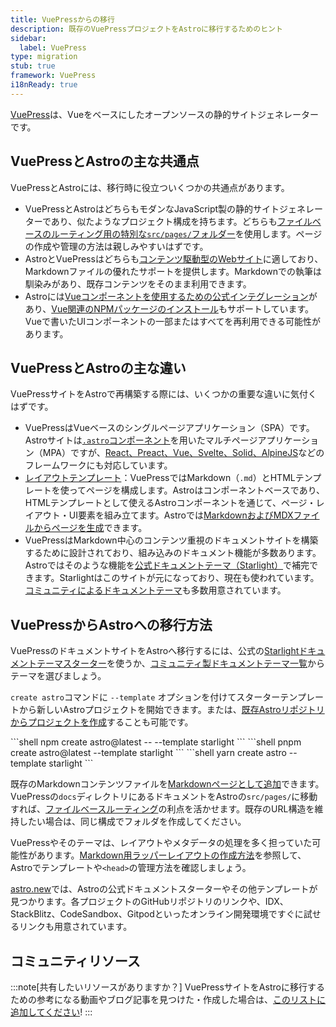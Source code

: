 ```yaml
---
title: VuePressからの移行
description: 既存のVuePressプロジェクトをAstroに移行するためのヒント
sidebar:
  label: VuePress
type: migration
stub: true
framework: VuePress
i18nReady: true
---
```



[VuePress](https://vuepress.vuejs.org)は、Vueをベースにしたオープンソースの静的サイトジェネレーターです。

## VuePressとAstroの主な共通点

VuePressとAstroには、移行時に役立ついくつかの共通点があります。

- VuePressとAstroはどちらもモダンなJavaScript製の静的サイトジェネレーターであり、似たようなプロジェクト構成を持ちます。どちらも[ファイルベースのルーティング用の特別な`src/pages/`フォルダー](/ja/basics/astro-pages/)を使用します。ページの作成や管理の方法は親しみやすいはずです。
- AstroとVuePressはどちらも[コンテンツ駆動型のWebサイト](/ja/concepts/why-astro/#コンテンツ駆動)に適しており、Markdownファイルの優れたサポートを提供します。Markdownでの執筆は馴染みがあり、既存コンテンツをそのまま利用できます。
- Astroには[Vueコンポーネントを使用するための公式インテグレーション](/ja/guides/integrations-guide/vue/)があり、[Vue関連のNPMパッケージのインストール](/ja/guides/imports/#npm-packages)もサポートしています。Vueで書いたUIコンポーネントの一部またはすべてを再利用できる可能性があります。

## VuePressとAstroの主な違い

VuePressサイトをAstroで再構築する際には、いくつかの重要な違いに気付くはずです。

- VuePressはVueベースのシングルページアプリケーション（SPA）です。Astroサイトは[`.astro`コンポーネント](/ja/basics/astro-components/)を用いたマルチページアプリケーション（MPA）ですが、[React、Preact、Vue、Svelte、Solid、AlpineJS](/ja/guides/framework-components/)などのフレームワークにも対応しています。
- [レイアウトテンプレート](/ja/basics/layouts/)：VuePressではMarkdown（`.md`）とHTMLテンプレートを使ってページを構成します。Astroはコンポーネントベースであり、HTMLテンプレートとして使えるAstroコンポーネントを通じて、ページ・レイアウト・UI要素を組み立てます。Astroでは[MarkdownおよびMDXファイルからページを生成](/ja/guides/markdown-content/)できます。
- VuePressはMarkdown中心のコンテンツ重視のドキュメントサイトを構築するために設計されており、組み込みのドキュメント機能が多数あります。Astroではそのような機能を[公式ドキュメントテーマ（Starlight）](https://starlight.astro.build)で補完できます。Starlightはこのサイトが元になっており、現在も使われています。[コミュニティによるドキュメントテーマ](https://astro.build/themes?search=&categories%5B%5D=docs)も多数用意されています。

## VuePressからAstroへの移行方法

VuePressのドキュメントサイトをAstroへ移行するには、公式の[Starlightドキュメントテーマスターター](https://starlight.astro.build)を使うか、[コミュニティ製ドキュメントテーマ一覧](https://astro.build/themes?search=&categories%5B%5D=docs)からテーマを選びましょう。

`create astro`コマンドに `--template` オプションを付けてスターターテンプレートから新しいAstroプロジェクトを開始できます。または、[既存Astroリポジトリからプロジェクトを作成](/ja/install-and-setup/#cliウィザードからインストールする)することも可能です。

<PackageManagerTabs>
  <Fragment slot="npm">
  ```shell
  npm create astro@latest -- --template starlight
  ```
  </Fragment>
  <Fragment slot="pnpm">
  ```shell
  pnpm create astro@latest --template starlight
  ```
  </Fragment>
  <Fragment slot="yarn">
  ```shell
  yarn create astro --template starlight
  ```
  </Fragment>
</PackageManagerTabs>

既存のMarkdownコンテンツファイルを[Markdownページとして追加](/ja/guides/markdown-content/)できます。VuePressの`docs`ディレクトリにあるドキュメントをAstroの`src/pages/`に移動すれば、[ファイルベースルーティング](/ja/guides/routing/)の利点を活かせます。既存のURL構造を維持したい場合は、同じ構成でフォルダを作成してください。

VuePressやそのテーマは、レイアウトやメタデータの処理を多く担っていた可能性があります。[Markdown用ラッパーレイアウトの作成方法](/ja/basics/layouts/#markdownのレイアウト)を参照して、Astroでテンプレートや`<head>`の管理方法を確認しましょう。

[astro.new](https://astro.new)では、Astroの公式ドキュメントスターターやその他テンプレートが見つかります。各プロジェクトのGitHubリポジトリのリンクや、IDX、StackBlitz、CodeSandbox、Gitpodといったオンライン開発環境ですぐに試せるリンクも用意されています。

## コミュニティリソース

:::note[共有したいリソースがありますか？]
VuePressサイトをAstroに移行するための参考になる動画やブログ記事を見つけた・作成した場合は、[このリストに追加してください](https://github.com/withastro/docs/edit/main/src/content/docs/ja/guides/migrate-to-astro/from-vuepress.mdx)!
:::

